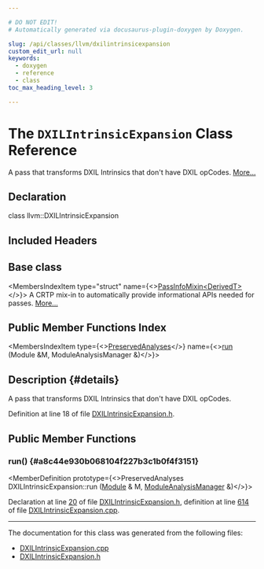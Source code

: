 ```yaml
---

# DO NOT EDIT!
# Automatically generated via docusaurus-plugin-doxygen by Doxygen.

slug: /api/classes/llvm/dxilintrinsicexpansion
custom_edit_url: null
keywords:
  - doxygen
  - reference
  - class
toc_max_heading_level: 3

---
```





# The `DXILIntrinsicExpansion` Class Reference

<DoxygenPage pluginConfig={pluginConfig}>

A pass that transforms DXIL Intrinsics that don&#39;t have DXIL opCodes. <a href="#details">More...</a>

## Declaration

<CodeBlock>class llvm::DXILIntrinsicExpansion</CodeBlock>

## Included Headers

<IncludesList>
<IncludesListItem
  filePath="Target/DirectX/DXILIntrinsicExpansion.h"
  permalink="/docs/api/files/lib/lib/target/lib/target/directx/dxilintrinsicexpansion-h"
  isLocal="true" />
</IncludesList>

## Base class

<MembersIndex>

<MembersIndexItem
  type="struct"
  name={<><a href="/docs/api/structs/llvm/passinfomixin">PassInfoMixin&lt;DerivedT&gt;</a></>}>
A CRTP mix-in to automatically provide informational APIs needed for passes. <a href="/docs/api/structs/llvm/passinfomixin/#details">More...</a>
</MembersIndexItem>

</MembersIndex>

## Public Member Functions Index

<MembersIndex>

<MembersIndexItem
  type={<><a href="/docs/api/classes/llvm/preservedanalyses">PreservedAnalyses</a></>}
  name={<><a href="#a8c44e930b068104f227b3c1b0f4f3151">run</a> (Module &amp;M, ModuleAnalysisManager &amp;)</>}>
</MembersIndexItem>

</MembersIndex>

## Description {#details}

A pass that transforms DXIL Intrinsics that don&#39;t have DXIL opCodes.

Definition at line 18 of file <a href="/docs/api/files/lib/lib/target/lib/target/directx/dxilintrinsicexpansion-h">DXILIntrinsicExpansion.h</a>.

<SectionDefinition>

## Public Member Functions

### run() {#a8c44e930b068104f227b3c1b0f4f3151}

<MemberDefinition
  prototype={<>PreservedAnalyses DXILIntrinsicExpansion::run (<a href="/docs/api/classes/llvm/module">Module</a> &amp; M, <a href="/docs/api/namespaces/llvm/#af9c9208365fd9ce11392b4d79485e259">ModuleAnalysisManager</a> &amp;)</>}>

Declaration at line <a href="/docs/api/files/lib/lib/target/lib/target/directx/dxilintrinsicexpansion-h/#l00020">20</a> of file <a href="/docs/api/files/lib/lib/target/lib/target/directx/dxilintrinsicexpansion-h">DXILIntrinsicExpansion.h</a>, definition at line <a href="/docs/api/files/lib/lib/target/lib/target/directx/dxilintrinsicexpansion-cpp/#l00614">614</a> of file <a href="/docs/api/files/lib/lib/target/lib/target/directx/dxilintrinsicexpansion-cpp">DXILIntrinsicExpansion.cpp</a>.
</MemberDefinition>

</SectionDefinition>

<hr/>

The documentation for this class was generated from the following files:

<ul>
<li><a href="/docs/api/files/lib/lib/target/lib/target/directx/dxilintrinsicexpansion-cpp">DXILIntrinsicExpansion.cpp</a></li>
<li><a href="/docs/api/files/lib/lib/target/lib/target/directx/dxilintrinsicexpansion-h">DXILIntrinsicExpansion.h</a></li>
</ul>

</DoxygenPage>
